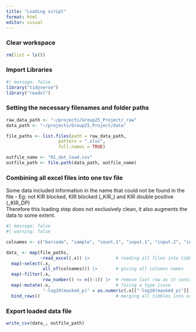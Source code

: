 ```yaml
---
title: "Loading script"
format: html
editor: visual
---
```


### Clear workspace

```r
rm(list = ls())
```

### Import Libraries

```r
#| message: false
library("tidyverse")
library("readxl")
```

### Setting the necessary filenames and folder paths

```r

raw_data_path <- "~/projects/Group25_Project/_raw"
data_path <- "~/projects/Group25_Project/data"

file_paths <- list.files(path = raw_data_path,
                    pattern = ".xlsx",
                    full.names = TRUE)

outfile_name <- "01_dat_load.csv"
outfile_path <- file.path(data_path, outfile_name)

```

### Combining all excel files into one tsv file

Some data included information in the name that could not be found in the file - Eg: not KIR blocked, KIR blocked (\_KIR\_) and KIR double positive (\_KIR_DP)\
Therefore this loading step does not exclusively clean, it also augments the data to some extent.

```r
#| message: false
#| warning: false

colnames <- c("barcode", "sample", "count.1", "input.1", "input.2", "input.3", "log_fold_change", "p", "-log10(p)", "masked_p (p = 1 if logFC < 0)", "-log10(masked_p)", "count.normalised (edgeR)", "input.normalised (edgeR)", "Number", "HLA", "Protein", "Peptide")

data_ <- map(file_paths, 
             ~read_excel(.x)) |>          # reading all files into tibbles
  map(~select(.x,
              all_of(colnames))) |>       # giving all columns names
  map(~filter(.x,
              row_number() <= n()-1)) |>  # remove last row as it contained a formula
  map(~mutate(.x,                         # fixing a type issue
              "-log10(masked_p)" = as.numeric(.x[["-log10(masked_p)"]]))) |>
  bind_rows()                             # merging all tibbles into one

```

### Export loaded data file

```r

write_csv(data_, outfile_path)

```
